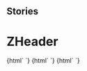 
## Stories

<Meta title="Navigation/ZHeader" component="z-header" />

# ZHeader

<Preview>
  <Story name="z-header">
    {html` <z-header
      intlinkdata='[{"id":"home","label":"Home","link":"#home","subMenu":[{"id":"libreria","label":"La mia libreria","link":"#libreria"},{"id":"idee","label":"Siti Zanichelli","link":"#idee"}]},{"id":"dizionari","label":"Dizionari","link":"https://www.zanichelli.it/dizionari"}]'
      extlinkdata='[{"id":"supporto","label":"Supporto","link":"http://www.zanichelli.it/contatti/supporto","icon":"question-mark-circle"},{"id":"shop","label":"Carrello","link":"https://www.zanichelli.it","icon":"shopping-cart"},{"id":"chiedi","label":"Chiedi al tuo responsabile","link":"#","icon":"shopping-cart"}]'
      userdata='{
              "islogged": true,
              "id": 123456,
              "name": "Dario Docente",
              "usergroup": 15,
              "userlinks": [{"id":"profile","label":"Profilo","link":"/i-tuoi-dati","icon":"user-avatar"},{"id":"activate-resource","label":"Attiva libro","link":"#","icon":"plus"},{"id":"logout-button","label":"Esci","link":"/logout","icon":"logout"}]
            }'
      ismyz="${boolean("ismyz", true)}"
      imagealt="${text("imagealt", "none")}"
      activeintlinkid="${text("activeintlinkid", "home")}"
      activesublinkid="${text("activesublinkid", "idee")}"
      hideloginbutton="${boolean("hideloginbutton", false)}"
    >
    </z-header>`}
  </Story>
  <Story name="z-header unlogged">
    {html` <z-header
      ismyz="${boolean("ismyz", true)}"
      imagealt="${text("imagealt", "none")}"
      activeintlinkid="${text("activeintlinkid", "home")}"
      activesublinkid="${text("activesublinkid", "idee")}"
      hideloginbutton="${boolean("hideloginbutton", false)}"
    >
    </z-header>`}
  </Story>
  <Story name="z-header no-login">
    {html` <z-header
      ismyz="${boolean("ismyz", true)}"
      imagealt="${text("imagealt", "none")}"
      activeintlinkid="${text("activeintlinkid", "home")}"
      activesublinkid="${text("activesublinkid", "idee")}"
      hideloginbutton="${boolean("hideloginbutton", true)}"
    >
    </z-header>`}
  </Story>
</Preview>

<Props of="z-header" />
